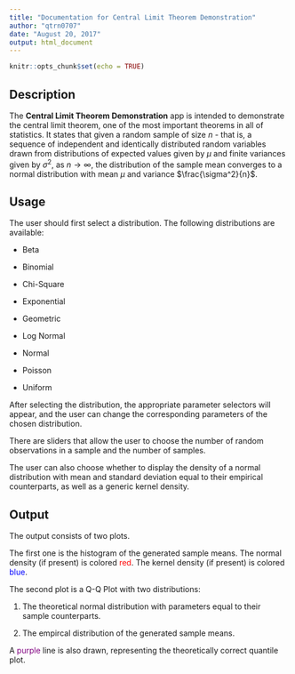 ```yaml
---
title: "Documentation for Central Limit Theorem Demonstration"
author: "qtrn0707"
date: "August 20, 2017"
output: html_document
---
```


```r
knitr::opts_chunk$set(echo = TRUE)
```

## Description

The **Central Limit Theorem Demonstration** app is intended to demonstrate the central limit theorem, one of the most important theorems in all of statistics. It states that given a random sample of size *n* - that is, a sequence of independent and identically distributed random variables drawn from distributions of expected values given by $\mu$ and finite variances given by $\sigma^2$, as $n \rightarrow \infty$, the distribution of the sample mean converges to a normal distribution with mean $\mu$ and variance $\frac{\sigma^2}{n}$.


## Usage

The user should first select a distribution. The following distributions are available:

- Beta

- Binomial

- Chi-Square

- Exponential

- Geometric

- Log Normal

- Normal

- Poisson

- Uniform

After selecting the distribution, the appropriate parameter selectors will appear, and the user can change the corresponding parameters of the chosen distribution.

There are sliders that allow the user to choose the number of random observations in a sample and the number of samples.

The user can also choose whether to display the density of a normal distribution with mean and standard deviation equal to their empirical counterparts, as well as a generic kernel density.


## Output

The output consists of two plots.

The first one is the histogram of the generated sample means. The normal density (if present) is colored <span style="color:red">red</span>. The kernel density (if present) is colored <span style="color:blue">blue</span>.

The second plot is a Q-Q Plot with two distributions:

1. The theoretical normal distribution with parameters equal to their sample counterparts.

2. The empircal distribution of the generated sample means.

A <span style="color:purple">purple</span> line is also drawn, representing the theoretically correct quantile plot.